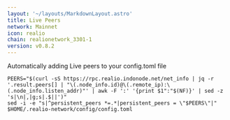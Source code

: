 ```yaml
---
layout: '~/layouts/MarkdownLayout.astro'
title: Live Peers
network: Mainnet
icon: realio
chain: realionetwork_3301-1
version: v0.8.2
---
```

Automatically adding Live peers to your config.toml file
```
PEERS="$(curl -sS https://rpc.realio.indonode.net/net_info | jq -r '.result.peers[] | "\(.node_info.id)@\(.remote_ip):\(.node_info.listen_addr)"' | awk -F ':' '{print $1":"$(NF)}' | sed -z 's|\n|,|g;s|.$||')"
sed -i -e "s|^persistent_peers *=.*|persistent_peers = \"$PEERS\"|" $HOME/.realio-network/config/config.toml
```